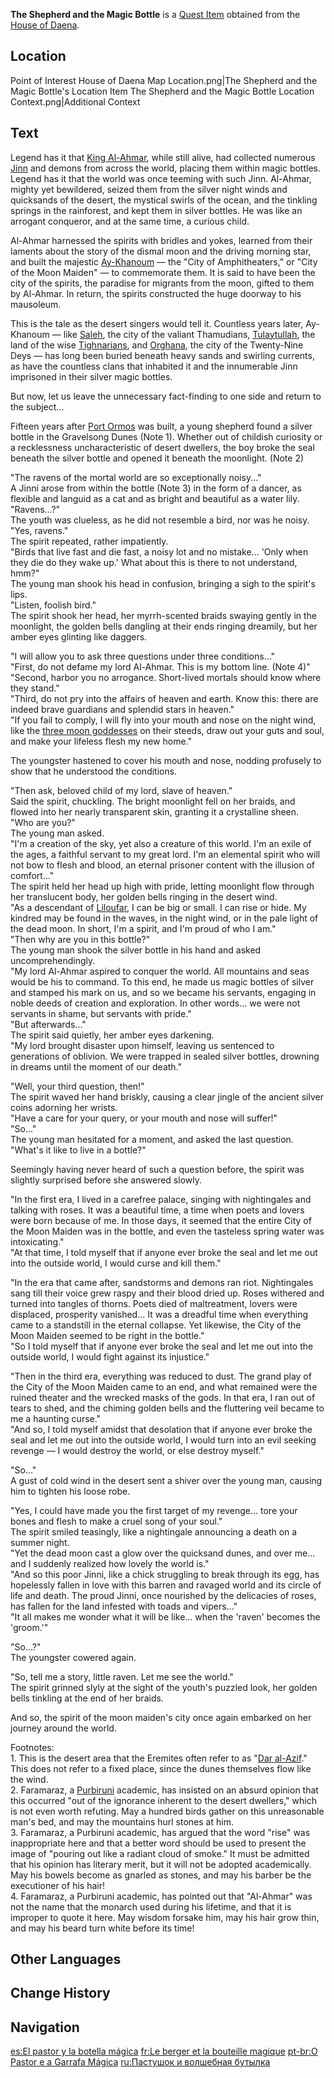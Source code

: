 {{Book Infobox
|id           = 120018
|image        = Item The Shepherd and the Magic Bottle.png
|type         = Quest Items
|quality      = 4
|region_lore  = Sumeru
|region_location = Sumeru
|description  = The story of a shepherd who came across a magic bottle within which an unexpected being was confined.
|source1      = Table in the [[House of Daena]]
|next         = The Tale of Shiruyeh and Shirin
}}
'''The Shepherd and the Magic Bottle''' is a [[Quest Item]] obtained from the [[House of Daena]].

==Location==
<gallery>
Point of Interest House of Daena Map Location.png|The Shepherd and the Magic Bottle's Location
Item The Shepherd and the Magic Bottle Location Context.png|Additional Context
</gallery>

==Text==
Legend has it that [[King Deshret|King Al-Ahmar]], while still alive, had collected numerous [[Jinni|Jinn]] and demons from across the world, placing them within magic bottles.<br>
Legend has it that the world was once teeming with such Jinn. Al-Ahmar, mighty yet bewildered, seized them from the silver night winds and quicksands of the desert, the mystical swirls of the ocean, and the tinkling springs in the rainforest, and kept them in silver bottles. He was like an arrogant conqueror, and at the same time, a curious child.

Al-Ahmar harnessed the spirits with bridles and yokes, learned from their laments about the story of the dismal moon and the driving morning star, and built the majestic [[Ay-Khanoum]] &mdash; the "City of Amphitheaters," or "City of the Moon Maiden" &mdash; to commemorate them. It is said to have been the city of the spirits, the paradise for migrants from the moon, gifted to them by Al-Ahmar. In return, the spirits constructed the huge doorway to his mausoleum.

This is the tale as the desert singers would tell it. Countless years later, Ay-Khanoum &mdash; like [[Saleh]], the city of the valiant Thamudians, [[Tulaytullah]], the land of the wise [[Tighnarians]], and [[Orghana]], the city of the Twenty-Nine Deys &mdash; has long been buried beneath heavy sands and swirling currents, as have the countless clans that inhabited it and the innumerable Jinn imprisoned in their silver magic bottles.

But now, let us leave the unnecessary fact-finding to one side and return to the subject...

Fifteen years after [[Port Ormos]] was built, a young shepherd found a silver bottle in the Gravelsong Dunes (Note 1). Whether out of childish curiosity or a recklessness uncharacteristic of desert dwellers, the boy broke the seal beneath the silver bottle and opened it beneath the moonlight. (Note 2)

"The ravens of the mortal world are so exceptionally noisy..."<br>
A Jinni arose from within the bottle (Note 3) in the form of a dancer, as flexible and languid as a cat and as bright and beautiful as a water lily.<br>
"Ravens...?"<br>
The youth was clueless, as he did not resemble a bird, nor was he noisy.<br>
"Yes, ravens."<br>
The spirit repeated, rather impatiently.<br>
"Birds that live fast and die fast, a noisy lot and no mistake... 'Only when they die do they wake up.' What about this is there to not understand, hmm?"<br>
The young man shook his head in confusion, bringing a sigh to the spirit's lips.<br>
"Listen, foolish bird."<br>
The spirit shook her head, her myrrh-scented braids swaying gently in the moonlight, the golden bells dangling at their ends ringing dreamily, but her amber eyes glinting like daggers.

"I will allow you to ask three questions under three conditions..."<br>
"First, do not defame my lord Al-Ahmar. This is my bottom line. (Note 4)"<br>
"Second, harbor you no arrogance. Short-lived mortals should know where they stand."<br>
"Third, do not pry into the affairs of heaven and earth. Know this: there are indeed brave guardians and splendid stars in heaven."<br>
"If you fail to comply, I will fly into your mouth and nose on the night wind, like the [[Aria, Sonnet and Canon|three moon goddesses]] on their steeds, draw out your guts and soul, and make your lifeless flesh my new home."

The youngster hastened to cover his mouth and nose, nodding profusely to show that he understood the conditions.

"Then ask, beloved child of my lord, slave of heaven."<br>
Said the spirit, chuckling. The bright moonlight fell on her braids, and flowed into her nearly transparent skin, granting it a crystalline sheen.<br>
"Who are you?"<br>
The young man asked.<br>
"I'm a creation of the sky, yet also a creature of this world. I'm an exile of the ages, a faithful servant to my great lord. I'm an elemental spirit who will not bow to flesh and blood, an eternal prisoner content with the illusion of comfort..."<br>
The spirit held her head up high with pride, letting moonlight flow through her translucent body, her golden bells ringing in the desert wind.<br>
"As a descendant of [[Liloufar]], I can be big or small. I can rise or hide. My kindred may be found in the waves, in the night wind, or in the pale light of the dead moon. In short, I'm a spirit, and I'm proud of who I am."<br>
"Then why are you in this bottle?"<br>
The young man shook the silver bottle in his hand and asked uncomprehendingly.<br>
"My lord Al-Ahmar aspired to conquer the world. All mountains and seas would be his to command. To this end, he made us magic bottles of silver and stamped his mark on us, and so we became his servants, engaging in noble deeds of creation and exploration. In other words... we were not servants in shame, but servants with pride."<br>
"But afterwards..."<br>
The spirit said quietly, her amber eyes darkening.<br>
"My lord brought disaster upon himself, leaving us sentenced to generations of oblivion. We were trapped in sealed silver bottles, drowning in dreams until the moment of our death."

"Well, your third question, then!"<br>
The spirit waved her hand briskly, causing a clear jingle of the ancient silver coins adorning her wrists.<br>
"Have a care for your query, or your mouth and nose will suffer!"<br>
"So..."<br>
The young man hesitated for a moment, and asked the last question.<br>
"What's it like to live in a bottle?"

Seemingly having never heard of such a question before, the spirit was slightly surprised before she answered slowly.

"In the first era, I lived in a carefree palace, singing with nightingales and talking with roses. It was a beautiful time, a time when poets and lovers were born because of me. In those days, it seemed that the entire City of the Moon Maiden was in the bottle, and even the tasteless spring water was intoxicating."<br>
"At that time, I told myself that if anyone ever broke the seal and let me out into the outside world, I would curse and kill them."

"In the era that came after, sandstorms and demons ran riot. Nightingales sang till their voice grew raspy and their blood dried up. Roses withered and turned into tangles of thorns. Poets died of maltreatment, lovers were displaced, prosperity vanished... It was a dreadful time when everything came to a standstill in the eternal collapse. Yet likewise, the City of the Moon Maiden seemed to be right in the bottle."<br>
"So I told myself that if anyone ever broke the seal and let me out into the outside world, I would fight against its injustice."

"Then in the third era, everything was reduced to dust. The grand play of the City of the Moon Maiden came to an end, and what remained were the ruined theater and the wrecked masks of the gods. In that era, I ran out of tears to shed, and the chiming golden bells and the fluttering veil became to me a haunting curse."<br>
"And so, I told myself amidst that desolation that if anyone ever broke the seal and let me out into the outside world, I would turn into an evil seeking revenge &mdash; I would destroy the world, or else destroy myself."

"So..."<br>
A gust of cold wind in the desert sent a shiver over the young man, causing him to tighten his loose robe.

"Yes, I could have made you the first target of my revenge... tore your bones and flesh to make a cruel song of your soul."<br>
The spirit smiled teasingly, like a nightingale announcing a death on a summer night.<br>
"Yet the dead moon cast a glow over the quicksand dunes, and over me... and I suddenly realized how lovely the world is."<br>
"And so this poor Jinni, like a chick struggling to break through its egg, has hopelessly fallen in love with this barren and ravaged world and its circle of life and death. The proud Jinni, once nourished by the delicacies of roses, has fallen for the land infested with toads and vipers..."<br>
"It all makes me wonder what it will be like... when the 'raven' becomes the 'groom.'"

"So...?"<br>
The youngster cowered again.

"So, tell me a story, little raven. Let me see the world."<br>
The spirit grinned slyly at the sight of the youth's puzzled look, her golden bells tinkling at the end of her braids.

And so, the spirit of the moon maiden's city once again embarked on her journey around the world.

Footnotes:<br>
1. This is the desert area that the Eremites often refer to as "[[The Sands of Al-Azif|Dar al-Azif]]." This does not refer to a fixed place, since the dunes themselves flow like the wind.<br>
2. Faramaraz, a [[House of Purbiruni|Purbiruni]] academic, has insisted on an absurd opinion that this occurred "out of the ignorance inherent to the desert dwellers," which is not even worth refuting. May a hundred birds gather on this unreasonable man's bed, and may the mountains hurl stones at him.<br>
3. Faramaraz, a Purbiruni academic, has argued that the word "rise" was inappropriate here and that a better word should be used to present the image of "pouring out like a radiant cloud of smoke." It must be admitted that his opinion has literary merit, but it will not be adopted academically. May his bowels become as gnarled as stones, and may his barber be the executioner of his hair!<br>
4. Faramaraz, a Purbiruni academic, has pointed out that "Al-Ahmar" was not the name that the monarch used during his lifetime, and that it is improper to quote it here. May wisdom forsake him, may his hair grow thin, and may his beard turn white before its time!

==Other Languages==
{{Other Languages
|en      = The Shepherd and the Magic Bottle
|zhs     = 牧童与魔瓶的故事
|zhs_rm  = Mùtóng yǔ Mópíng de Gùshì
|zht     = 牧童與魔瓶的故事
|zht_rm  = Mùtóng yǔ Mópíng de Gùshì
|zh_tl   = 
|ja      = 牧童と魔法の瓶
|ja_rm   = Bokudou to Mahou no Bin
|ja_tl   = The Shepherd and the Magic Bottle
|ko      = 목동과 요술병 이야기
|ko_tl   = 
|es      = El pastor y la botella mágica
|es_tl   = The Shepherd and the Magic Bottle
|fr      = Le berger et la bouteille magique
|fr_tl   = The Shepherd and the Magic Bottle
|ru      = Пастушок и волшебная бутылка
|ru_tl   = 
|th      = เรื่องราวของเด็กเลี้ยงแกะกับขวดวิเศษ
|th_rm   = 
|th_tl   = 
|vi      = Câu Chuyện Về Mục Đồng Và Bình Ma
|vi_tl   = 
|de      = Die Geschichte über den Hirtenjungen und die Zauberflasche
|de_tl   = The Story of the Sheperd and the Magic Bottle
|id      = Gembala dan Botol Ajaib
|id_tl   = The Shepherd and the Magic Bottle
|pt      = O Pastor e a Garrafa Mágica
|pt_tl   = 
|tr      = Çoban ve Büyülü Şişe
|tr_tl   = The Shepherd and the Magic Bottle
|it      = Il pastore e la bottiglia magica
|it_tl   = 
}}

==Change History==
{{Change History|3.0}}

==Navigation==
{{Book Navbox|Sumeru}}

[[es:El pastor y la botella mágica]]
[[fr:Le berger et la bouteille magique]]
[[pt-br:O Pastor e a Garrafa Mágica]]
[[ru:Пастушок и волшебная бутылка]]